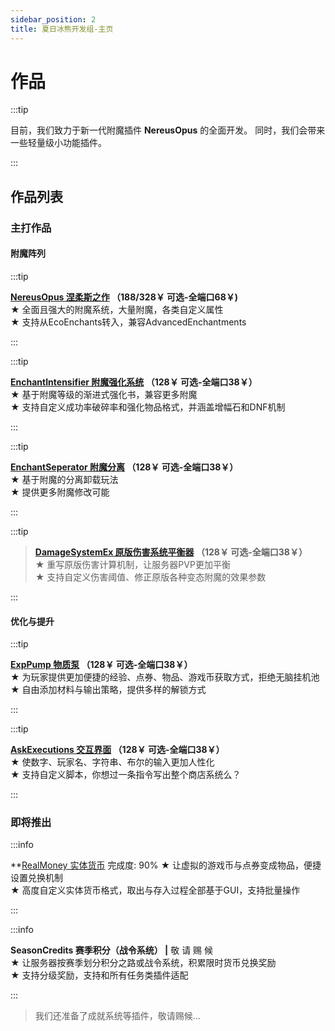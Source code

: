 ```yaml
---
sidebar_position: 2
title: 夏日冰熊开发组-主页
---
```


# 作品
:::tip

目前，我们致力于新一代附魔插件 **NereusOpus** 的全面开发。
同时，我们会带来一些轻量级小功能插件。

:::
## 作品列表
### 主打作品
#### 附魔阵列
:::tip

**[NereusOpus 涅柔斯之作](/NereusOpus-涅柔斯之作/main) （188/328￥ 可选-全端口68￥)**<br/>
★ 全面且强大的附魔系统，大量附魔，各类自定义属性<br/>
★ 支持从EcoEnchants转入，兼容AdvancedEnchantments<br/>

:::

:::tip

**[EnchantIntensifier 附魔强化系统](/EnchantIntensify-附魔强化/主页) （128￥ 可选-全端口38￥）**<br/>
★ 基于附魔等级的渐进式强化书，兼容更多附魔<br/>
★ 支持自定义成功率破碎率和强化物品格式，并涵盖增幅石和DNF机制

:::

:::tip

**[EnchantSeperator 附魔分离](/EnchantSeparator-附魔分离/附魔分离-插件简介) （128￥ 可选-全端口38￥）**<br/>
★ 基于附魔的分离卸载玩法<br/>
★ 提供更多附魔修改可能

:::

:::tip

> **[DamageSystemEx 原版伤害系统平衡器](/DamageSystemEX-伤害修正/config) （128￥ 可选-全端口38￥）**<br/>
★ 重写原版伤害计算机制，让服务器PVP更加平衡<br/>
★ 支持自定义伤害阈值、修正原版各种变态附魔的效果参数

:::

#### 优化与提升

:::tip

**[ExpPump 物质泵](/ExpPump-物质泵/物质泵) （128￥ 可选-全端口38￥）**<br/>
★ 为玩家提供更加便捷的经验、点券、物品、游戏币获取方式，拒绝无脑挂机池<br/>
★ 自由添加材料与输出策略，提供多样的解锁方式

:::

:::tip

**[AskExecutions 交互界面](/AskExecutions-交互界面/交互界面-插件简介) （128￥ 可选-全端口38￥）**<br/>
★ 使数字、玩家名、字符串、布尔的输入更加人性化<br/>
★ 支持自定义脚本，你想过一条指令写出整个商店系统么？

:::


### 即将推出
:::info

**[RealMoney 实体货币](/夏日冰熊-轻量插件集/RealMoney-实体货币) 完成度: 90%
★ 让虚拟的游戏币与点券变成物品，便捷设置兑换机制<br/>
★ 高度自定义实体货币格式，取出与存入过程全部基于GUI，支持批量操作

:::

:::info

**SeasonCredits 赛季积分（战令系统） |** 敬 请 赐 候<br/>
★ 让服务器按赛季划分积分之路或战令系统，积累限时货币兑换奖励<br/>
★ 支持分级奖励，支持和所有任务类插件适配

:::

> 我们还准备了成就系统等插件，敬请赐候...